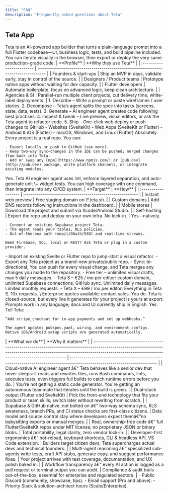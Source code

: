 ```yaml
---
title: "FAQ"
description: "Frequently asked questions about Teta"
---
```


## Teta App

<AccordionGroup>
  <Accordion title="What's Teta">
    Teta is an AI-powered app builder that turns a plain-language prompt into a full Flutter codebase—UI, business logic, tests, and build pipeline included. You can iterate visually in the browser, then export or deploy the very same production-grade code.
  </Accordion>
  <Accordion title="Who is Teta for?">
    | **Profile**               | **Why they use Teta**                                                              |
    | :------------------------ | :--------------------------------------------------------------------------------- |
    | Founders & start-ups      | Ship an MVP in days, validate early, stay in control of the source.                |
    | Designers / Product teams | Prototype native apps without waiting for dev capacity.                            |
    | Flutter developers        | Automate boilerplate, focus on advanced logic, keep clean architecture.            |
    | Agencies & SI             | Parallel-run multiple client projects, cut delivery time, white-label deployments. |
  </Accordion>
  <Accordion title="How does the build flow work?">
    1. Describe – Write a prompt or paste wireframes / user stories.
    2. Decompose – Teta’s agent splits the spec into tasks (screens, state, data, tests).
    3. Generate – AI engineer agent creates code following best practises.
    4. Inspect & tweak – Live preview, visual editors, or ask the Teta agent to refactor code.
    5. Ship – One-click web deploy or push changes to GitHub
  </Accordion>
  <Accordion title="What platforms does the generated code target?">
    - Websites (SvelteKit)
    - Web Apps (SvelteKit or Flutter)
    - Android & iOS (Flutter)
    - macOS, Windows, and Linux (Flutter)
  </Accordion>
  <Accordion title="Can I really edit the code?">
    Absolutely. Every project is a real repo. You can:

    - Export locally or push to GitHub (see more).
    - Keep two-way sync—changes in the IDE can be pushed; merged changes flow back into Teta.
    - Add or swap any [npm](https://www.npmjs.com/) or [pub.dev](http://pub.dev) package, write platform channels, or integrate existing modules.
  </Accordion>
  <Accordion title="Is the generated code production quality?">
    Yes. Teta AI engineer agent uses lint, enforce layered separation, and auto-generate unit \+ widget tests. You can high coverage with one command, then integrate into any CI/CD system.
  </Accordion>
  <Accordion title="How does deployment work?">
    | **Target**          | **How**                                                   |
    | :------------------ | :-------------------------------------------------------- |
    | Instant web preview | Free staging domain on \*.teta.sh.                        |
    | Custom domains      | Add DNS records following instructions in the dashboard.  |
    | Mobile stores       | Download the project and submit via Xcode/Android Studio. |
    | Self-hosting        | Export the repo and deploy on your own infra. No lock-in. |
  </Accordion>
  <Accordion title="How is data handled? Does Teta integrate with Supabase?">
    Yes—natively.

    - Connect an existing Supabase project Teta.
    - The agent reads your tables, RLS policies.
    - Out-of-the-box auth (email/OAuth/SSO) and real-time streams.

    Need Firebase, SQL, local or REST? Ask Teta or plug in a custom provider.
  </Accordion>
  <Accordion title="How does the GitHub integration work?">
    - Import an existing Svelte or Flutter repo to jump-start a visual refactor.
    - Export any Teta project as a brand-new private/public repo.
    - Sync: bi-directional; You can push for every visual change, and Teta merges any changes you made to the repository.
  </Accordion>
  <Accordion title="How much does Teta cost?">
    - Free tier – unlimited visual drafts, max 5 daily messages.
    - Teta S – €25 / mo per editor: custom domain, unlimited Supabase connections, GitHub sync. Unlimited daily messages. Limited monthly requests.
    - Teta X – €99 / mo per editor: Everything in Teta S. 10x requests. \
      Enterprise quotes available; contact sales.
  </Accordion>
  <Accordion title="Who owns the code?">
    You do. Teta is closed-source, but every line it generates for your project is yours at export.
  </Accordion>
  <Accordion title="Which languages does the AI understand?">
    Prompts work in any language; docs and UI currently ship in English.
  </Accordion>
  <Accordion title="Can I add third-party plugins?">
    Yes. Tell Teta:

    “Add stripe_checkout for in-app payments and set up webhooks.”

    The agent updates pubspec.yaml, wiring, and environment configs. Native iOS/Android setup scripts are generated automatically.
  </Accordion>
  <Accordion title="How is Teta different from other no-code / AI builders?">
    | **What we do**                                                                                                                                                                                                                | **Why it matters**                                                                                                        |
    | :---------------------------------------------------------------------------------------------------------------------------------------------------------------------------------------------------------------------------- | :------------------------------------------------------------------------------------------------------------------------ |
    | Cloud-native AI engineer agent â€“ Teta behaves like a senior dev that never sleeps: it reads and rewrites files, runs Bash commands, lints, executes tests, even triggers full builds to catch runtime errors before you do. | You're not getting a static code generator. You're getting an autonomous teammate that iterates until the build is green. |
    | Dual-stack output (Flutter and SvelteKit)                                                                                                                                                                                     | Pick the front-end technology that fits your product or team skills; switch later without rewriting from scratch.         |
    | Supabase & GitHub native, not bolted on â€“ two-way schema sync, RLS awareness, branch PRs, and CI status checks are first-class citizens.                                                                                    | Data model and source control stay where developers expect themâ€”no babysitting exports or manual merges.                |
    | Real, ownership-free code â€“ full Flutter/SvelteKit repos under MIT license; no proprietary JSON or binary blobs.                                                                                                            | Total portability, legal clarity, zero vendor lock-in.                                                                    |
    | Developer-first ergonomics â€“ hot-reload, keyboard shortcuts, CLI & headless API, VS Code extension.                                                                                                                         | Builders target citizen devs; Teta supercharges actual devs and technical founders.                                       |
    | Multi-agent reasoning â€“ specialized sub-agents write tests, craft API stubs, generate copy, and suggest performance fixes.                                                                                                  | Your project arrives with test coverage, documentation, and UX polish baked in.                                           |
    | Workflow transparency â€“ every AI action is logged as a pull request or terminal output you can audit.                                                                                                                       | Compliance & audit trails out-of-the-box, essential for enterprise and regulated sectors.                                 |
  </Accordion>
  <Accordion title="What support channels are available?">
    - Public Discord (community, showcase, tips).
    - Email support (Pro and above).
    - Priority Slack & solution-architect hours (Scale/Enterprise).
  </Accordion>
</AccordionGroup>